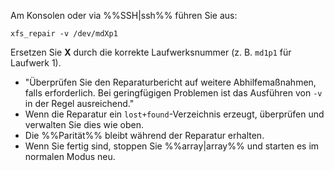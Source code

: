 Am Konsolen oder via %%SSH&#124;ssh%% führen Sie aus:

```
xfs_repair -v /dev/mdXp1
```

Ersetzen Sie **X** durch die korrekte Laufwerksnummer (z. B. `md1p1` für Laufwerk 1).

- "Überprüfen Sie den Reparaturbericht auf weitere Abhilfemaßnahmen, falls erforderlich. Bei geringfügigen Problemen ist das Ausführen von `-v` in der Regel ausreichend."
- Wenn die Reparatur ein `lost+found`-Verzeichnis erzeugt, überprüfen und verwalten Sie dies wie oben.
- Die %%Parität%% bleibt während der Reparatur erhalten.
- Wenn Sie fertig sind, stoppen Sie %%array|array%% und starten es im normalen Modus neu.
